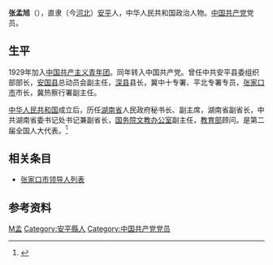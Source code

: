 {{Otheruses|other=名为张孟旭的其他人物|张东光}}

'''张孟旭'''（{{bd|1909年||1985年|catIdx=Z张}}），直隶（今[[河北|河北]]）[[安平县|安平]]人，中华人民共和国政治人物。[[中国共产党|中国共产党]]党员。

== 生平 ==
1929年加入[[中国共产主义青年团|中国共产主义青年团]]。同年转入中国共产党。曾任中共安平县委组织部部长，[[安国市|安国县]]总动员会副主任，[[深州市|深县]]县长，冀中十专署、平北专署专员，[[张家口市|张家口市]]市长，冀热察行署副主任。

[[中华人民共和国|中华人民共和国]]成立后，历任[[湖南省|湖南省]]人民政府秘书长、副主席，湖南省副省长，中共湖南省委书记处书记兼副省长，[[国务院文教办公室|国务院文教办公室]]副主任，[[中华人民共和国教育部|教育部]]顾问。是第二届全国人大代表。<ref>{{Cite book|title=中华人民共和国职官志|author=何虎生, 李耀东, 向常福主编|publisher=中国社会出版社|year=2003|isbn=9787800883934|location=北京|pages=}}</ref>

==相关条目==
*[[张家口市领导人列表|张家口市领导人列表]]

== 参考资料 ==
{{reflist}}

{{张家口市市长|ROC}}

{{Authority control}}

{{DEFAULTSORT:}}
[[Category:张姓|M孟]]
[[Category:安平縣人|Category:安平縣人]]
[[Category:中国共产党党员|Category:中国共产党党员]]


{{China-poli-bio-stub}}